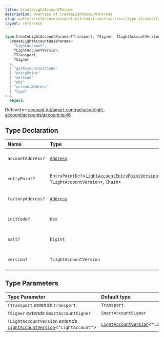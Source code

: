 ```yaml
---
title: CreateLightAccountParams
description: Overview of CreateLightAccountParams
slug: wallets/reference/account-kit/smart-contracts/src/type-aliases/CreateLightAccountParams
layout: reference
---
```


```ts
type CreateLightAccountParams<TTransport, TSigner, TLightAccountVersion> = Omit<
  CreateLightAccountBaseParams<
    "LightAccount",
    TLightAccountVersion,
    TTransport,
    TSigner
  >,
  | "getAccountInitCode"
  | "entryPoint"
  | "version"
  | "abi"
  | "accountAddress"
  | "type"
> &
  object;
```

Defined in: [account-kit/smart-contracts/src/light-account/accounts/account.ts:46](https://github.com/alchemyplatform/aa-sdk/blob/49e74eee8606f480b200b4612d00d950da8a8742/account-kit/smart-contracts/src/light-account/accounts/account.ts#L46)

## Type Declaration

| Name              | Type                                                                                                                                       | Defined in                                                                                                                                                                                                                            |
| :---------------- | :----------------------------------------------------------------------------------------------------------------------------------------- | :------------------------------------------------------------------------------------------------------------------------------------------------------------------------------------------------------------------------------------ |
| `accountAddress?` | [`Address`](../../../../aa-sdk/core/src/type-aliases/Address.mdx)                                                                          | [account-kit/smart-contracts/src/light-account/accounts/account.ts:67](https://github.com/alchemyplatform/aa-sdk/blob/49e74eee8606f480b200b4612d00d950da8a8742/account-kit/smart-contracts/src/light-account/accounts/account.ts#L67) |
| `entryPoint?`     | `EntryPointDef`\<[`LightAccountEntryPointVersion`](LightAccountEntryPointVersion.mdx)\<`"LightAccount"`, `TLightAccountVersion`>, `Chain`> | [account-kit/smart-contracts/src/light-account/accounts/account.ts:70](https://github.com/alchemyplatform/aa-sdk/blob/49e74eee8606f480b200b4612d00d950da8a8742/account-kit/smart-contracts/src/light-account/accounts/account.ts#L70) |
| `factoryAddress?` | [`Address`](../../../../aa-sdk/core/src/type-aliases/Address.mdx)                                                                          | [account-kit/smart-contracts/src/light-account/accounts/account.ts:68](https://github.com/alchemyplatform/aa-sdk/blob/49e74eee8606f480b200b4612d00d950da8a8742/account-kit/smart-contracts/src/light-account/accounts/account.ts#L68) |
| `initCode?`       | `Hex`                                                                                                                                      | [account-kit/smart-contracts/src/light-account/accounts/account.ts:66](https://github.com/alchemyplatform/aa-sdk/blob/49e74eee8606f480b200b4612d00d950da8a8742/account-kit/smart-contracts/src/light-account/accounts/account.ts#L66) |
| `salt?`           | `bigint`                                                                                                                                   | [account-kit/smart-contracts/src/light-account/accounts/account.ts:65](https://github.com/alchemyplatform/aa-sdk/blob/49e74eee8606f480b200b4612d00d950da8a8742/account-kit/smart-contracts/src/light-account/accounts/account.ts#L65) |
| `version?`        | `TLightAccountVersion`                                                                                                                     | [account-kit/smart-contracts/src/light-account/accounts/account.ts:69](https://github.com/alchemyplatform/aa-sdk/blob/49e74eee8606f480b200b4612d00d950da8a8742/account-kit/smart-contracts/src/light-account/accounts/account.ts#L69) |

## Type Parameters

| Type Parameter                                                                                       | Default type                                                        |
| :--------------------------------------------------------------------------------------------------- | :------------------------------------------------------------------ |
| `TTransport` _extends_ `Transport`                                                                   | `Transport`                                                         |
| `TSigner` _extends_ `SmartAccountSigner`                                                             | `SmartAccountSigner`                                                |
| `TLightAccountVersion` _extends_ [`LightAccountVersion`](LightAccountVersion.mdx)\<`"LightAccount"`> | [`LightAccountVersion`](LightAccountVersion.mdx)\<`"LightAccount"`> |
